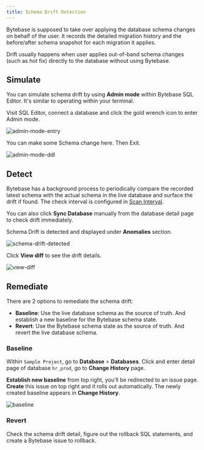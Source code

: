 ```yaml
---
title: Schema Drift Detection
---
```


Bytebase is supposed to take over applying the database schema changes on behalf of the user. It records the detailed migration history and the before/after schema snapshot for each migration it applies.

Drift usually happens when user applies out-of-band schema changes (such as hot fix) directly to the database without using Bytebase.

## Simulate

You can simulate schema drift by using **Admin mode** within Bytebase SQL Editor. It's similar to operating within your terminal.

Visit SQL Editor, connect a database and click the gold wrench icon to enter Admin mode.

![admin-mode-entry](/content/docs/change-database/drift-detection/admin-mode-entry.webp)

You can make some Schema change here. Then Exit.

![admin-mode-ddl](/content/docs/change-database/drift-detection/admin-mode-ddl.webp)

## Detect

Bytebase has a background process to periodically compare the recorded latest schema with the actual schema in the live database and surface the drift if found. The check interval is configured in [Scan Interval](/get-started/connect/overview#sync-interval).

You can also click **Sync Database** manually from the database detail page to check drift immediately.

Schema Drift is detected and displayed under **Anomalies** section.

![schema-drift-detected](/content/docs/change-database/drift-detection/schema-drift-detected.webp)

Click **View diff** to see the drift details.

![view-diff](/content/docs/change-database/drift-detection/view-diff.webp)

## Remediate

There are 2 options to remediate the schema drift:

- **Baseline**: Use the live database schema as the source of truth. And establish a new baseline for
  the Bytebase schema state.
- **Revert**: Use the Bytebase schema state as the source of truth. And revert the live database schema.

### Baseline

Within `Sample Project`, go to **Database** > **Databases**. Click and enter detail page of database `hr_prod`, go to **Change History** page.

**Establish new baseline** from top right, you'll be redirected to an issue page. **Create** this issue on top right and it rolls out automatically. The newly created baseline appears in **Change History**.

![baseline](/content/docs/change-database/drift-detection/baseline.webp)

### Revert

Check the schema drift detail, figure out the rollback SQL statements, and create a Bytebase issue to rollback.
